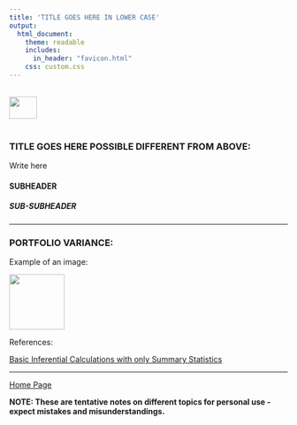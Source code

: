```yaml
---
title: 'TITLE GOES HERE IN LOWER CASE'
output: 
  html_document:
    theme: readable
    includes:
      in_header: "favicon.html" 
    css: custom.css
---
```


<br>
<a href="http://rinterested.github.io/statistics/index.html">
<img HEIGHT="40" WIDTH="50" src="logo.PNG"></a>
<br><br>


### TITLE GOES HERE POSSIBLE DIFFERENT FROM ABOVE:


Write here

#### SUBHEADER

##### SUB-SUBHEADER

---

### PORTFOLIO VARIANCE:

Example of an image:

<img height = 100  src = "https://cloud.githubusercontent.com/assets/9312897/15807170/a0303b44-2b24-11e6-974b-bbbae9390f1b.png">

References:

<a href="https://stats.stackexchange.com/questions/175141/basic-inferential-calculations-with-only-summary-statistics-available/175142#175142">Basic Inferential Calculations with only Summary Statistics</a>

---
<a href="http://rinterested.github.io/statistics/index.html">Home Page</a>

**NOTE: These are tentative notes on different topics for personal use - expect mistakes and misunderstandings.**
